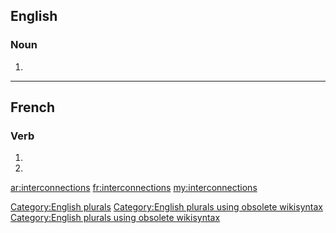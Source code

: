 ==English==

===Noun===
{{head|en}}

# {{plural of|interconnection}}

[[Category:English plurals]][[Category:English plurals using obsolete wikisyntax]][[Category:English plurals using obsolete wikisyntax]]

----

==French==

===Verb===
{{fr-verb-form}}

# {{conjugation of|interconnecter||1|p|imperf|ind|lang=fr}}
# {{conjugation of|interconnecter||1|p|pres|sub|lang=fr}}

[[ar:interconnections]]
[[fr:interconnections]]
[[my:interconnections]]